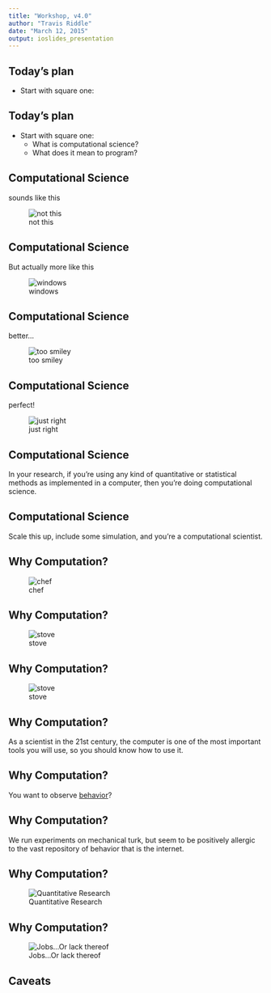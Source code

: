 ```yaml
---
title: "Workshop, v4.0"
author: "Travis Riddle"
date: "March 12, 2015"
output: ioslides_presentation
---
```


## Today's plan

- Start with square one:  


## Today's plan

- Start with square one:  
    - What is computational science?
    - What does it mean to program?

## Computational Science

sounds like this

![not this](../Images/ComputationalSci.jpg)

## Computational Science

But actually more like this

![windows](../Images/gradstudents3.jpg)

## Computational Science

better...

![too smiley](../Images/gradstudents2.jpg)


## Computational Science

perfect!

![just right](../Images/gradstudents.jpg)

## Computational Science

In your research, if you're using any kind of quantitative or statistical methods as implemented in a computer, then you're doing computational science.

## Computational Science

Scale this up, include some simulation, and you're a computational scientist.

## Why Computation?

![chef](../Images/gordon.jpeg)

## Why Computation?

![stove](../Images/stove.jpg)

## Why Computation?

![stove](../Images/what.gif)

## Why Computation?

As a scientist in the 21st century, the computer is one of the most important tools you will use, so you should know how to use it.

## Why Computation?

You want to observe [behavior](http://internet-map.net/)?

## Why Computation?

We run experiments on mechanical turk, but seem to be positively allergic to the vast repository of behavior that is the internet.

## Why Computation?

![Quantitative Research](../Images/data_workflow.png)

## Why Computation?

![Jobs...Or lack thereof](../Images/jobs.jpg)

## Caveats

